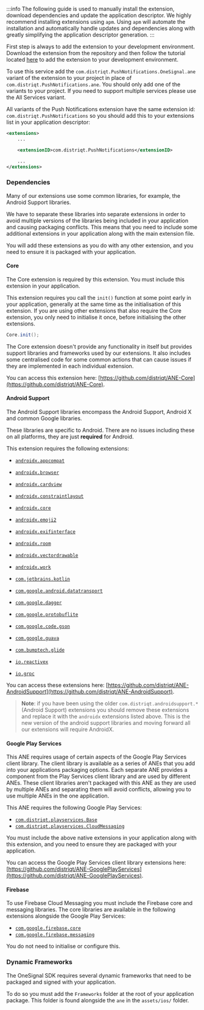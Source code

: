 
:::info
The following guide is used to manually install the extension, download dependencies and update the application descriptor. We highly recommend installing extensions using `apm`. Using `apm` will automate the installation and automatically handle updates and dependencies along with greatly simplifying the application descriptor generation.
:::


First step is always to add the extension to your development environment. Download the extension from the repository and then follow the tutorial located [here](/docs/tutorials/getting-started) to add the extension to your development environment.



To use this service add the `com.distriqt.PushNotifications.OneSignal.ane` variant of the extension to your project in place of `com.distriqt.PushNotifications.ane`. You should only add one of the variants to your project. If you need to support multiple services please use the All Services variant.

All variants of the Push Notifications extension have the same extension id: `com.distriqt.PushNotifications` so you should add this to your extensions list in your application descriptor:

```xml
<extensions>
	...

	<extensionID>com.distriqt.PushNotifications</extensionID>

	...
</extensions>
```


### Dependencies

Many of our extensions use some common libraries, for example, the Android Support libraries.

We have to separate these libraries into separate extensions in order to avoid multiple versions of the libraries being included in your application and causing packaging conflicts. This means that you need to include some additional extensions in your application along with the main extension file.

You will add these extensions as you do with any other extension, and you need to ensure it is packaged with your application.


#### Core 

The Core extension is required by this extension. You must include this extension in your application.

This extension requires you call the `init()` function at some point early in your application, generally at the same time as the initialisation of this extension. If you are using other extensions that also require the Core extension, you only need to initialise it once, before initialising the other extensions.

```actionscript
Core.init();
```

The Core extension doesn't provide any functionality in itself but provides support libraries and frameworks used by our extensions.
It also includes some centralised code for some common actions that can cause issues if they are implemented in each individual extension.

You can access this extension here: [https://github.com/distriqt/ANE-Core](https://github.com/distriqt/ANE-Core).


#### Android Support

The Android Support libraries encompass the Android Support, Android X and common Google libraries.

These libraries are specific to Android. There are no issues including these on all platforms, they are just **required** for Android.

This extension requires the following extensions:

- [`androidx.appcompat`](https://github.com/distriqt/ANE-AndroidSupport/raw/master/lib/androidx.appcompat.ane)
- [`androidx.browser`](https://github.com/distriqt/ANE-AndroidSupport/raw/master/lib/androidx.browser.ane)
- [`androidx.cardview`](https://github.com/distriqt/ANE-AndroidSupport/raw/master/lib/androidx.cardview.ane)
- [`androidx.constraintlayout`](https://github.com/distriqt/ANE-AndroidSupport/raw/master/lib/androidx.constraintlayout.ane)
- [`androidx.core`](https://github.com/distriqt/ANE-AndroidSupport/raw/master/lib/androidx.core.ane)
- [`androidx.emoji2`](https://github.com/distriqt/ANE-AndroidSupport/raw/master/lib/androidx.emoji2.ane)
- [`androidx.exifinterface`](https://github.com/distriqt/ANE-AndroidSupport/raw/master/lib/androidx.exifinterface.ane)
- [`androidx.room`](https://github.com/distriqt/ANE-AndroidSupport/raw/master/lib/androidx.room.ane)
- [`androidx.vectordrawable`](https://github.com/distriqt/ANE-AndroidSupport/raw/master/lib/androidx.vectordrawable.ane)
- [`androidx.work`](https://github.com/distriqt/ANE-AndroidSupport/raw/master/lib/androidx.work.ane)

- [`com.jetbrains.kotlin`](https://github.com/distriqt/ANE-AndroidSupport/raw/master/lib/com.jetbrains.kotlin.ane)
- [`com.google.android.datatransport`](https://github.com/distriqt/ANE-AndroidSupport/raw/master/lib/com.google.android.datatransport.ane)
- [`com.google.dagger`](https://github.com/distriqt/ANE-AndroidSupport/raw/master/lib/com.google.dagger.ane)
- [`com.google.protobuflite`](https://github.com/distriqt/ANE-AndroidSupport/raw/master/lib/com.google.protobuflite.ane)
- [`com.google.code.gson`](https://github.com/distriqt/ANE-AndroidSupport/raw/master/lib/com.google.code.gson.ane)
- [`com.google.guava`](https://github.com/distriqt/ANE-AndroidSupport/raw/master/lib/com.google.guava.ane)
- [`com.bumptech.glide`](https://github.com/distriqt/ANE-AndroidSupport/raw/master/lib/com.bumptech.glide.ane)
- [`io.reactivex`](https://github.com/distriqt/ANE-AndroidSupport/raw/master/lib/io.reactivex.ane)
- [`io.grpc`](https://github.com/distriqt/ANE-AndroidSupport/raw/master/lib/io.grpc.ane)


You can access these extensions here: [https://github.com/distriqt/ANE-AndroidSupport](https://github.com/distriqt/ANE-AndroidSupport).

> **Note**: if you have been using the older `com.distriqt.androidsupport.*` (Android Support) extensions you should remove these extensions and replace it with the `androidx` extensions listed above. This is the new version of the android support libraries and moving forward all our extensions will require AndroidX.


#### Google Play Services

This ANE requires usage of certain aspects of the Google Play Services client library.
The client library is available as a series of ANEs that you add into your applications packaging options.
Each separate ANE provides a component from the Play Services client library and are used by different ANEs.
These client libraries aren't packaged with this ANE as they are used by multiple ANEs and separating them
will avoid conflicts, allowing you to use multiple ANEs in the one application.

This ANE requires the following Google Play Services:

- [`com.distriqt.playservices.Base`](https://github.com/distriqt/ANE-GooglePlayServices/raw/master/lib/com.distriqt.playservices.Base.ane)
- [`com.distriqt.playservices.CloudMessaging`](https://github.com/distriqt/ANE-GooglePlayServices/raw/master/lib/com.distriqt.playservices.CloudMessaging.ane)


You must include the above native extensions in your application along with this extension,
and you need to ensure they are packaged with your application.

You can access the Google Play Services client library extensions here: [https://github.com/distriqt/ANE-GooglePlayServices](https://github.com/distriqt/ANE-GooglePlayServices).


#### Firebase

To use Firebase Cloud Messaging you must include the Firebase core and messaging libraries. The core libraries are available in the following extensions alongside the Google Play Services:

- [`com.google.firebase.core`](https://github.com/distriqt/ANE-GooglePlayServices/raw/master/lib/com.google.firebase.core.ane)
- [`com.google.firebase.messaging`](https://github.com/distriqt/ANE-GooglePlayServices/raw/master/lib/com.google.firebase.messaging.ane)

You do not need to initialise or configure this.





### Dynamic Frameworks

The OneSignal SDK requires several dynamic frameworks that need to be packaged and signed with your application.

To do so you must add the `Frameworks` folder at the root of your application package. This folder is found alongside the `ane` in the `assets/ios/` folder.  

